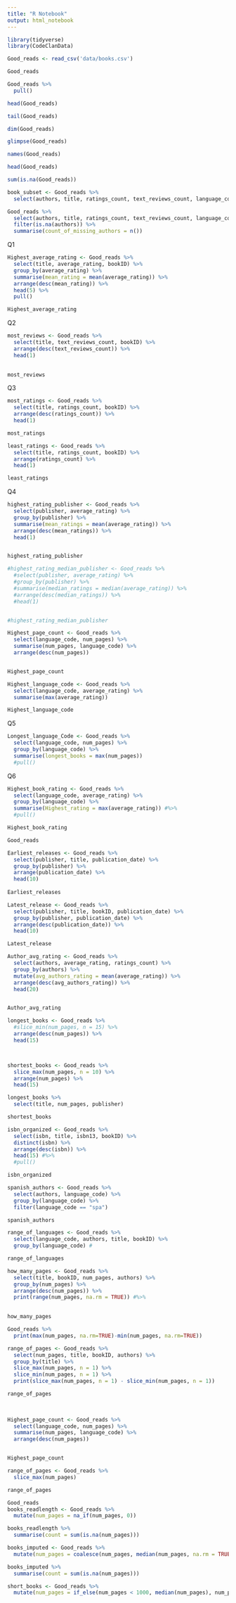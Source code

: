 ```yaml
---
title: "R Notebook"
output: html_notebook
---
```

```r
library(tidyverse)
library(CodeClanData)
```

```r
Good_reads <- read_csv('data/books.csv')

Good_reads
```

```r
Good_reads %>% 
  pull()
```

```r
head(Good_reads)

tail(Good_reads)

dim(Good_reads)

glimpse(Good_reads)

names(Good_reads)

head(Good_reads)

sum(is.na(Good_reads))
```

```r
book_subset <- Good_reads %>% 
  select(authors, title, ratings_count, text_reviews_count, language_code, publisher, bookID)
```

```r
Good_reads %>% 
  select(authors, title, ratings_count, text_reviews_count, language_code, publisher) %>% 
  filter(is.na(authors)) %>% 
  summarise(count_of_missing_authors = n())
```
Q1
```r
Highest_average_rating <- Good_reads %>% 
  select(title, average_rating, bookID) %>%
  group_by(average_rating) %>% 
  summarise(mean_rating = mean(average_rating)) %>% 
  arrange(desc(mean_rating)) %>% 
  head(5) %>% 
  pull()

Highest_average_rating
```
Q2
```r
most_reviews <- Good_reads %>% 
  select(title, text_reviews_count, bookID) %>% 
  arrange(desc(text_reviews_count)) %>% 
  head(1) 
  

most_reviews
```
Q3
```r
most_ratings <- Good_reads %>% 
  select(title, ratings_count, bookID) %>% 
  arrange(desc(ratings_count)) %>% 
  head(1)

most_ratings
```

```r
least_ratings <- Good_reads %>% 
  select(title, ratings_count, bookID) %>% 
  arrange(ratings_count) %>% 
  head(1)

least_ratings
```
Q4
```r
highest_rating_publisher <- Good_reads %>% 
  select(publisher, average_rating) %>% 
  group_by(publisher) %>% 
  summarise(mean_ratings = mean(average_rating)) %>% 
  arrange(desc(mean_ratings)) %>% 
  head(1)


highest_rating_publisher
```

```r
#highest_rating_median_publisher <- Good_reads %>% 
  #select(publisher, average_rating) %>% 
  #group_by(publisher) %>% 
  #summarise(median_ratings = median(average_rating)) %>% 
  #arrange(desc(median_ratings)) %>% 
  #head(1)


#highest_rating_median_publisher
```

```r
Highest_page_count <- Good_reads %>% 
  select(language_code, num_pages) %>% 
  summarise(num_pages, language_code) %>% 
  arrange(desc(num_pages))


Highest_page_count
```

```r
Highest_language_code <- Good_reads %>% 
  select(language_code, average_rating) %>% 
  summarise(max(average_rating)) 

Highest_language_code  
```
Q5
```r
Longest_language_Code <- Good_reads %>% 
  select(language_code, num_pages) %>% 
  group_by(language_code) %>% 
  summarise(longest_books = max(num_pages)) 
  #pull()

```
Q6
```r
Highest_book_rating <- Good_reads %>% 
  select(language_code, average_rating) %>% 
  group_by(language_code) %>% 
  summarise(Highest_rating = max(average_rating)) #%>% 
  #pull()

Highest_book_rating
```

```r
Good_reads
```

```r
Earliest_releases <- Good_reads %>% 
  select(publisher, title, publication_date) %>% 
  group_by(publisher) %>% 
  arrange(publication_date) %>% 
  head(10)
  
Earliest_releases
```

```r
Latest_release <- Good_reads %>% 
  select(publisher, title, bookID, publication_date) %>% 
  group_by(publisher, publication_date) %>% 
  arrange(desc(publication_date)) %>% 
  head(10)

Latest_release
```

```r
Author_avg_rating <- Good_reads %>% 
  select(authors, average_rating, ratings_count) %>% 
  group_by(authors) %>% 
  mutate(avg_authors_rating = mean(average_rating)) %>% 
  arrange(desc(avg_authors_rating)) %>% 
  head(20)


Author_avg_rating
```

```r

longest_books <- Good_reads %>% 
  #slice_min(num_pages, n = 15) %>% 
  arrange(desc(num_pages)) %>% 
  head(15)



shortest_books <- Good_reads %>% 
  slice_max(num_pages, n = 10) %>% 
  arrange(num_pages) %>% 
  head(15)
```

```r
longest_books %>% 
  select(title, num_pages, publisher)

shortest_books
```

```r
isbn_organized <- Good_reads %>% 
  select(isbn, title, isbn13, bookID) %>% 
  distinct(isbn) %>% 
  arrange(desc(isbn)) %>% 
  head(15) #%>% 
  #pull()

isbn_organized

```

```r
spanish_authors <- Good_reads %>% 
  select(authors, language_code) %>% 
  group_by(language_code) %>% 
  filter(language_code == "spa")

spanish_authors
```

```r
range_of_languages <- Good_reads %>% 
  select(language_code, authors, title, bookID) %>% 
  group_by(language_code) #

range_of_languages
```

```r
how_many_pages <- Good_reads %>% 
  select(title, bookID, num_pages, authors) %>% 
  group_by(num_pages) %>% 
  arrange(desc(num_pages)) %>% 
  print(range(num_pages, na.rm = TRUE)) #%>% 
  

how_many_pages  
```

```r
Good_reads %>% 
  print(max(num_pages, na.rm=TRUE)-min(num_pages, na.rm=TRUE))
```

```r
range_of_pages <- Good_reads %>% 
  select(num_pages, title, bookID, authors) %>% 
  group_by(title) %>% 
  slice_max(num_pages, n = 1) %>%
  slice_min(num_pages, n = 1) %>% 
  print(slice_max(num_pages, n = 1) - slice_min(num_pages, n = 1))

range_of_pages
  
  
```

```r
Highest_page_count <- Good_reads %>% 
  select(language_code, num_pages) %>% 
  summarise(num_pages, language_code) %>% 
  arrange(desc(num_pages))


Highest_page_count
```

```r
range_of_pages <- Good_reads %>% 
  slice_max(num_pages)

range_of_pages

```

```r
Good_reads
books_readlength <- Good_reads %>%
  mutate(num_pages = na_if(num_pages, 0))

books_readlength %>% 
  summarise(count = sum(is.na(num_pages)))            
```

```r
books_imputed <- Good_reads %>%  
  mutate(num_pages = coalesce(num_pages, median(num_pages, na.rm = TRUE)))

books_imputed %>% 
  summarise(count = sum(is.na(num_pages)))
```

```r
short_books <- Good_reads %>% 
  mutate(num_pages = if_else(num_pages < 1000, median(num_pages), num_pages))
```


